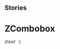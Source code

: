 
## Stories

<Meta title="Inputs/ZCombobox" component="z-combobox" />

  # ZCombobox

<Preview>
  <Story name="z-combobox">
    {html`
      <z-combobox
        checkalltext="${text('checkalltext', 'Select all')}"
        closesearchtext="${text('closesearchtext', 'Close')}"
        hascheckall="${boolean('hascheckall', true)}"
        hassearch="${boolean('hassearch', true)}"
        inputid="${text('inputid', 'combo_1')}"
        isfixed="${boolean('isfixed', true)}"
        isopen="${boolean('isopen', true)}"
        items='[{"id":"item_1","name":"First item","checked":false},{"id":"item_2","name":"Second item","checked":true},{"id":"item_3","name":"Other item","checked":false},{"id":"item_4","name":"Last item","checked":true}]'
        label="${text('label', 'Combobox Label')}"
        maxcheckableitems="${number('maxcheckableitems', 4)}"
        noresultslabel="${text('noresultslabel', 'No items')}"
        searchlabel="${text('searchlabel', 'Search Label')}"
        searchplaceholder="${text('searchplaceholder', 'Search Placeholder')}"
        searchtitle="${text('searchtitle', 'Search Title')}"
        uncheckalltext="${text('uncheckalltext', 'Uncheck All')}"
      />`}
  </Story>
</Preview>

  <Props of="z-combobox" />

